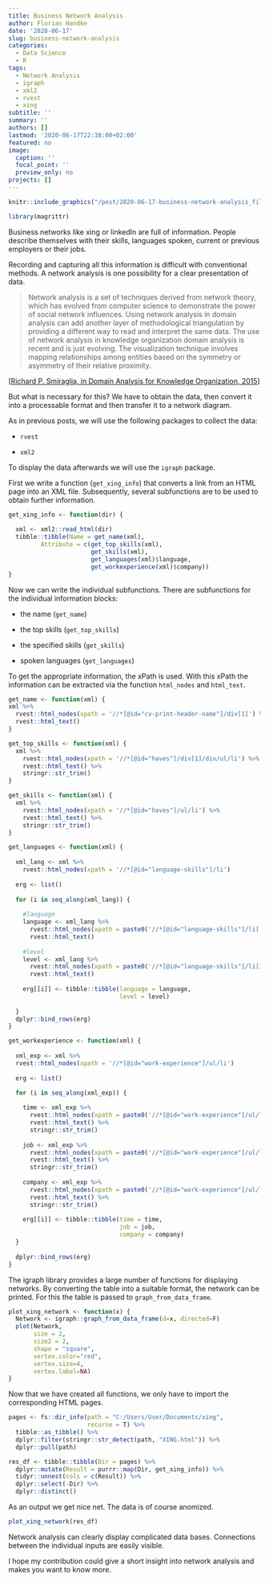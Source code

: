 ```yaml
---
title: Business Network Analysis
author: Florian Handke
date: '2020-06-17'
slug: business-network-analysis
categories:
  - Data Science
  - R
tags:
  - Network Analysis
  - igraph
  - xml2
  - rvest
  - xing
subtitle: ''
summary: ''
authors: []
lastmod: '2020-06-17T22:38:00+02:00'
featured: no
image:
  caption: ''
  focal_point: ''
  preview_only: no
projects: []
---
```


```r
knitr::include_graphics("/post/2020-06-17-business-network-analysis_files/1-Spinnennetz.jpg")
```

```r
library(magrittr)
```

Business networks like xing or linkedIn are full of information. People describe themselves with their skills, languages spoken, current or previous employers or their jobs.

Recording and capturing all this information is difficult with conventional methods. A network analysis is one possibility for a clear presentation of data.

> Network analysis is a set of techniques derived from network theory, which has evolved from computer science to demonstrate the power of social network influences. Using network analysis in domain analysis can add another layer of methodological triangulation by providing a different way to read and interpret the same data. The use of network analysis in knowledge organization domain analysis is recent and is just evolving. The visualization technique involves mapping relationships among entities based on the symmetry or asymmetry of their relative proximity. 

[[Richard P. Smiraglia, in Domain Analysis for Knowledge Organization, 2015](https://www.sciencedirect.com/topics/social-sciences/network-analysis)]

But what is necessary for this? 
We have to obtain the data, then convert it into a processable format and then transfer it to a network diagram.

As in previous posts, we will use the following packages to collect the data:

 * `rvest`
 
 * `xml2`
 
To display the data afterwards we will use the `igraph` package.

First we write a function (`get_xing_info`) that converts a link from an HTML page into an XML file. Subsequently, several subfunctions are to be used to obtain further information. 

```r
get_xing_info <- function(dir) {
  
  xml <- xml2::read_html(dir) 
  tibble::tibble(Name = get_name(xml),
         Attribute = c(get_top_skills(xml),
                       get_skills(xml),
                       get_languages(xml)$language,
                       get_workexperience(xml)$company))
}
```

Now we can write the individual subfunctions. There are subfunctions for the individual information blocks:
 
 * the name (`get_name`)

 * the top skills (`get_top_skills`)

 * the specified skills (`get_skills`)

 * spoken languages (`get_languages`)
 
To get the appropriate information, the xPath is used. With this xPath the information can be extracted via the function `html_nodes` and `html_text`.

```r
get_name <- function(xml) {
xml %>% 
  rvest::html_nodes(xpath = '//*[@id="cv-print-header-name"]/div[1]') %>%
  rvest::html_text()
}
```

```r
get_top_skills <- function(xml) {
  xml %>% 
    rvest::html_nodes(xpath = '//*[@id="haves"]/div[1]/div/ul/li') %>%
    rvest::html_text() %>% 
    stringr::str_trim()
}
```

```r
get_skills <- function(xml) {
  xml %>% 
    rvest::html_nodes(xpath = '//*[@id="haves"]/ul/li') %>%
    rvest::html_text() %>% 
    stringr::str_trim()
}
```

```r
get_languages <- function(xml) {
  
  xml_lang <- xml %>% 
    rvest::html_nodes(xpath = '//*[@id="language-skills"]/li') 
  
  erg <- list()
  
  for (i in seq_along(xml_lang)) {
    
    #language
    language <- xml_lang %>% 
      rvest::html_nodes(xpath = paste0('//*[@id="language-skills"]/li[',i,']/div/h3')) %>% 
      rvest::html_text()
    
    #level
    level <- xml_lang %>% 
      rvest::html_nodes(xpath = paste0('//*[@id="language-skills"]/li[1]/div/span')) %>% 
      rvest::html_text()
    
    erg[[i]] <- tibble::tibble(language = language,
                               level = level)
    
  }
  dplyr::bind_rows(erg)
}
```

```r
get_workexperience <- function(xml) {
  
  xml_exp <- xml %>% 
  rvest::html_nodes(xpath = '//*[@id="work-experience"]/ul/li') 
  
  erg <- list()
  
  for (i in seq_along(xml_exp)) {

    time <- xml_exp %>% 
      rvest::html_nodes(xpath = paste0('//*[@id="work-experience"]/ul/li[',i,']/div/div/div[2]/div[1]')) %>% 
      rvest::html_text() %>% 
      stringr::str_trim()
    
    job <- xml_exp %>% 
      rvest::html_nodes(xpath = paste0('//*[@id="work-experience"]/ul/li[',i,']/div/div/div[2]/div[2]/h3')) %>% 
      rvest::html_text() %>% 
      stringr::str_trim()
    
    company <- xml_exp %>% 
      rvest::html_nodes(xpath = paste0('//*[@id="work-experience"]/ul/li[',i,']/div/div/div[2]/div[2]/h4')) %>% 
      rvest::html_text() %>% 
      stringr::str_trim()
    
    erg[[i]] <- tibble::tibble(time = time,
                               job = job,
                               company = company)
  }
  
  dplyr::bind_rows(erg)
}
```

The igraph library provides a large number of functions for displaying networks. By converting the table into a suitable format, the network can be printed. For this the table is passed to `graph_from_data_frame`.

```r
plot_xing_network <- function(x) {
  Network <- igraph::graph_from_data_frame(d=x, directed=F)
  plot(Network,
       size = 2,
       size2 = 2,
       shape = "square",
       vertex.color="red",
       vertex.size=4, 
       vertex.label=NA)
}
```

Now that we have created all functions, we only have to import the corresponding HTML pages. 

```r
pages <- fs::dir_info(path = "C:/Users/User/Documents/xing",
                      recurse = T) %>% 
  tibble::as_tibble() %>% 
  dplyr::filter(stringr::str_detect(path, "XING.html")) %>% 
  dplyr::pull(path)
```

```r
res_df <- tibble::tibble(Dir = pages) %>% 
  dplyr::mutate(Result = purrr::map(Dir, get_xing_info)) %>% 
  tidyr::unnest(cols = c(Result)) %>% 
  dplyr::select(-Dir) %>% 
  dplyr::distinct()
```

As an output we get nice net. The data is of course anomized.

```r
plot_xing_network(res_df)
```

Network analysis can clearly display complicated data bases. Connections between the individual inputs are easily visible.

I hope my contribution could give a short insight into network analysis and makes you want to know more.
